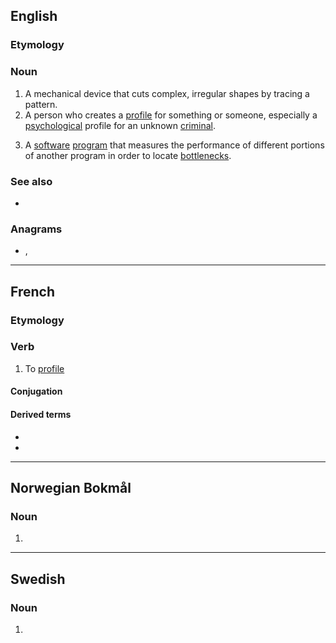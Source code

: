 ==English==

===Etymology===
{{suffix|profile|er|lang=en}}

===Noun===
{{en-noun}}

# A mechanical device that cuts complex, irregular shapes by tracing a pattern.
# A person who creates a [[profile]] for something or someone, especially a [[psychological]] profile for an unknown [[criminal]].
# {{lb|en|computing}} A [[software]] [[program]] that measures the performance of different portions of another program in order to locate [[bottleneck]]s.

===See also===
* {{l|en|profilist}}

===Anagrams===
* {{l|en|pro-lifer}}, {{l|en|prolifer}}

----

==French==

===Etymology===
{{suffix|profil|er|lang=fr}}

===Verb===
{{fr-verb}}

# To [[profile]]

====Conjugation====
{{fr-conj-auto}}

====Derived terms====
* {{l|fr|profilage}}
* {{l|fr|profileur}}

----

==Norwegian Bokmål==

===Noun===
{{head|nb|noun form|g=m}}

# {{inflection of|profil||indefinite|p|lang=nb}}

----

==Swedish==

===Noun===
{{head|sv|noun form}}

# {{sv-noun-form-indef-pl|profil}}